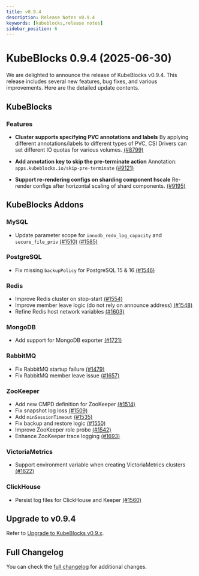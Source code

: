 ```yaml
---
title: v0.9.4
description: Release Notes v0.9.4
keywords: [kubeblocks,release notes]
sidebar_position: 6
---
```



# KubeBlocks 0.9.4 (2025-06-30)

We are delighted to announce the release of KubeBlocks v0.9.4. This release includes several new features, bug fixes, and various improvements. Here are the detailed update contents.

## KubeBlocks

### Features

* **Cluster supports specifying PVC annotations and labels** By applying different annotations/labels to different types of PVC, CSI Drivers can set different IO quotas for various volumes. [(#8799)](https://github.com/apecloud/kubeblocks/pull/8799)

* **Add annotation key to skip the pre-terminate action** Annotation: `apps.kubeblocks.io/skip-pre-terminate` [(#9121)](https://github.com/apecloud/kubeblocks/pull/9121)

* **Support re-rendering configs on sharding component hscale** Re-render configs after horizontal scaling of shard components. [(#9195)](https://github.com/apecloud/kubeblocks/pull/9195)

## KubeBlocks Addons

### MySQL

* Update parameter scope for `innodb_redo_log_capacity` and `secure_file_priv` [(#1510)](https://github.com/apecloud/kubeblocks-addons/pull/1510) [(#1585)](https://github.com/apecloud/kubeblocks-addons/pull/1585)

### PostgreSQL

* Fix missing `backupPolicy` for PostgreSQL 15 & 16 [(#1546)](https://github.com/apecloud/kubeblocks-addons/pull/1546)

### Redis

* Improve Redis cluster on stop-start [(#1554)](https://github.com/apecloud/kubeblocks-addons/pull/1554)
* Improve member leave logic (do not rely on announce address) [(#1548)](https://github.com/apecloud/kubeblocks-addons/pull/1548)
* Refine Redis host network variables [(#1603)](https://github.com/apecloud/kubeblocks-addons/pull/1603)

### MongoDB

* Add support for MongoDB exporter [(#1721)](https://github.com/apecloud/kubeblocks-addons/pull/1721)


### RabbitMQ

* Fix RabbitMQ startup failure [(#1479)](https://github.com/apecloud/kubeblocks-addons/pull/1479)
* Fix RabbitMQ member leave issue [(#1657)](https://github.com/apecloud/kubeblocks-addons/pull/1657)


### ZooKeeper

* Add new CMPD definition for ZooKeeper [(#1514)](https://github.com/apecloud/kubeblocks-addons/pull/1514)
* Fix snapshot log loss [(#1509)](https://github.com/apecloud/kubeblocks-addons/pull/1509)
* Add `minSessionTimeout` [(#1535)](https://github.com/apecloud/kubeblocks-addons/pull/1535)
* Fix backup and restore logic [(#1550)](https://github.com/apecloud/kubeblocks-addons/pull/1550)
* Improve ZooKeeper role probe [(#1542)](https://github.com/apecloud/kubeblocks-addons/pull/1542)
* Enhance ZooKeeper trace logging [(#1693)](https://github.com/apecloud/kubeblocks-addons/pull/1693)


### VictoriaMetrics

* Support environment variable when creating VictoriaMetrics clusters [(#1622)](https://github.com/apecloud/kubeblocks-addons/pull/1622)


### ClickHouse

* Persist log files for ClickHouse and Keeper [(#1560)](https://github.com/apecloud/kubeblocks-addons/pull/1560)

## Upgrade to v0.9.4

Refer to [Upgrade to KubeBlocks v0.9.x](../../upgrade/upgrade-to-v09-version).

## Full Changelog

You can check the [full changelog](https://github.com/apecloud/kubeblocks/compare/v0.9.3...v0.9.4) for additional changes.